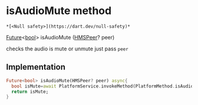 # isAudioMute method

    *[<Null safety>](https://dart.dev/null-safety)*

[Future](https://api.flutter.dev/flutter/dart-async/Future-class.html)&lt;[bool](https://api.flutter.dev/flutter/dart-core/bool-class.html)> isAudioMute
([HMSPeer](../../model_hms_peer/HMSPeer-class)? peer)

<p>checks the audio is mute or unmute just pass <code>peer</code></p>

## Implementation

```dart
Future<bool> isAudioMute(HMSPeer? peer) async{
  bool isMute=await PlatformService.invokeMethod(PlatformMethod.isAudioMute,arguments: {"peer_id":peer?.peerId??""});
  return isMute;
}
```
